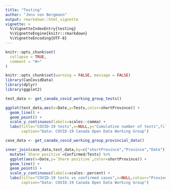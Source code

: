 ```yaml
---
title: "Testing"
author: "Jens von Bergmann"
output: rmarkdown::html_vignette
vignette: >
  %\VignetteIndexEntry{testing}
  %\VignetteEngine{knitr::rmarkdown}
  %\VignetteEncoding{UTF-8}
---
```


```r
knitr::opts_chunk$set(
  collapse = TRUE,
  comment = "#>"
)
```

```r
knitr::opts_chunk$set(warning = FALSE, message = FALSE)
library(CanCovidData)
library(dplyr)
library(ggplot2)
```



```r
test_data <- get_canada_covid_working_group_tests()

ggplot(test_data,aes(x=Date,y=Tests,color=shortProvince)) +
  geom_line() +
  geom_point() +
  scale_y_continuous(labels=scales::comma) +
  labs(title="COVID-19 tests",x=NULL,y="Cumulative number of tests",fill="Province",
       caption="Data: COVID-19 Canada Open Data Working Group")
```

```r
case_data <- get_canada_covid_working_group_provincial_data()
```

```r
inner_join(case_data,test_data,by=c("shortProvince","Province","Date")) %>%
  mutate(`Share positive`=Confirmed/Tests) %>%
  ggplot(aes(x=Date,y=`Share positive`,color=shortProvince)) +
  geom_line() +
  geom_point() +
  scale_y_continuous(labels=scales::percent) +
  labs(title="COVID-19 tests vs confirmed cases",x=NULL,colour="Province",
       caption="Data: COVID-19 Canada Open Data Working Group")
```


